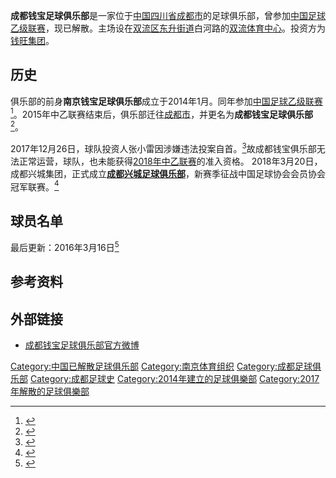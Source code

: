 {{Infobox football club 
| clubname = 成都钱宝
| image    = File:Chengdu Qianbao FC logo.png
| fullname = 成都钱宝足球俱乐部
| nickname = 
| founded  = {{Start date and age|2014|1}}
| ground   = {{CHN}}[[四川|四川]][[成都|成都]]<br />[[双流体育中心|双流体育中心]]
| capacity = 26000
| manager  = [[张伟哲|张伟哲]]
| league   = [[中国足球乙级联赛|中国足球乙级联赛]]
| season   = [[2015年中国足球乙级联赛|2015]]
| position = 第 4 名
| website  = http://www.qbaofc.cn/
| pattern_la1=|pattern_b1=_white_sleeve_seams|pattern_ra1=|pattern_sh1=|pattern_so1=|
  leftarm1=52D017|body1=52D017|rightarm1=52D017|shorts1=FFFFFF|socks1=52D017|
  pattern_la2=|pattern_b2=_greencollar|pattern_ra2=|pattern_sh2=|pattern_so2=_2 black stripes|
  leftarm2=FFFF00|body2=FFFF00|rightarm2=FFFF00|shorts2=000000|socks2=FFFF00|
}}
'''成都钱宝足球俱乐部'''是一家位于[[中华人民共和国|中国]][[四川省|四川省]][[成都市|成都市]]的足球俱乐部，曾参加[[中国足球乙级联赛|中国足球乙级联赛]]，现已解散。主场设在[[双流区|双流区]][[東升街道_(成都市)|东升街道]]白河路的[[双流体育中心|双流体育中心]]。投资方为[[钱旺集团|钱旺集团]]。

== 历史 ==
俱乐部的前身'''南京钱宝足球俱乐部'''成立于2014年1月。同年参加[[中国足球乙级联赛|中国足球乙级联赛]]<ref>{{Cite web |url=http://sports.qianlong.com/4713/2014/03/18/62@9481238.htm |title=钱宝俱乐部将携手米卢助力青奥会 打造南京形象 |access-date=2016-08-29 |archive-date=2016-03-04 |archive-url=https://web.archive.org/web/20160304044116/http://sports.qianlong.com/4713/2014/03/18/62@9481238.htm }}</ref>。2015年中乙联赛结束后，俱乐部迁往[[成都市|成都市]]，并更名为'''成都钱宝足球俱乐部'''<ref>{{Cite web |url=http://www.thecfa.cn/gsyshjd/20160113/8674.html |title=关于南京钱宝足球俱乐部有限公司工商迁移并更名的公示 |access-date=2021-12-25 |dead-url=no |archive-date=2021-12-25 |archive-url=https://web.archive.org/web/20211225060623/http://www.thecfa.cn/gsyshjd/20160113/8674.html }}</ref>。

2017年12月26日，球队投资人张小雷因涉嫌违法投案自首。<ref>{{Cite web |url=http://new.qq.com/omn/20171227/20171227A09B6I.html |title=成都足球再传噩耗！成都钱宝投资人张小雷涉庞氏骗局已自首 |access-date=2018-03-25 |archive-date=2020-09-26 |archive-url=https://web.archive.org/web/20200926123033/https://new.qq.com/omn/20171227/20171227A09B6I.html }}</ref>故成都钱宝俱乐部无法正常运营，球队{{cn|以'''成都FC'''的名称被成都市足协托管}}，也未能获得[[2018年中乙联赛|2018年中乙联赛]]的准入资格。
2018年3月20日，成都兴城集团{{cn|接手成都FC}}，正式成立'''[[成都兴城足球俱乐部|成都兴城足球俱乐部]]'''，新赛季征战中国足球协会会员协会冠军联赛。<ref>{{Cite web |url=http://www.sohu.com/a/225919629_515187 |title=新成足！成都兴城俱乐部举行成立发布会 |access-date=2018-03-25 |archive-date=2019-08-09 |archive-url=https://web.archive.org/web/20190809041138/http://www.sohu.com/a/225919629_515187 }}</ref>

== 球员名单 ==
最后更新：2016年3月16日<ref>{{Cite web |url=http://www.fa.org.cn/bulletin/clb/2016-04-12/496849.html |title=2016中乙联赛俱乐部报名表 |access-date=2016-08-29 |archive-date=2016-05-07 |archive-url=https://web.archive.org/web/20160507012801/http://www.fa.org.cn/bulletin/clb/2016-04-12/496849.html }}</ref>

{{Fs start}}
{{Fs player|no=1|pos=GK|nat=PRC|name=[[李实_(1985年出生)|李实]]}}
{{Fs player|no=2|pos=DF|nat=PRC|name=[[夏金|夏金]]}}
{{Fs player|no=3|pos=MF|nat=PRC|name=[[刘纯_(足球运动员)|刘纯]]}}
{{Fs player|no=4|pos=DF|nat=PRC|name=[[许万权|许万权]]}}
{{Fs player|no=6|pos=MF|nat=PRC|name=[[王强_(足球运动员)|王强]]}}
{{Fs player|no=7|pos=MF|nat=PRC|name=[[王庆_(足球运动员)|王庆]]}}
{{Fs player|no=8|pos=FW|nat=PRC|name=[[谭斯|谭斯]]}}
{{Fs player|no=9|pos=MF|nat=PRC|name=[[王青峰|王青峰]]}}
{{Fs player|no=10|pos=MF|nat=PRC|name=[[朱超|朱超]]}}
{{Fs player|no=11|pos=MF|nat=PRC|name=[[徐武|徐武]]}}
{{Fs player|no=15|pos=DF|nat=PRC|name=[[苏震|苏震]]}}
{{Fs player|no=16|pos=FW|nat=PRC|name=[[黄超_(足球运动员)|黄超]]}}
{{Fs player|no=17|pos=DF|nat=PRC|name=[[甘锐|甘锐]]}}
{{Fs mid}}
{{Fs player|no=18|pos=DF|nat=PRC|name=[[白帆|白帆]]}}
{{Fs player|no=19|pos=MF|nat=PRC|name=[[唐淼_(1990年11月出生)|唐淼]]}}
{{Fs player|no=20|pos=MF|nat=PRC|name=[[彭睿|彭睿]]}}
{{Fs player|no=21|pos=MF|nat=PRC|name=[[杨棕|杨棕]]}}
{{Fs player|no=22|pos=MF|nat=PRC|name=[[訾龙|訾龙]]}}
{{Fs player|no=23|pos=DF|nat=PRC|name=[[高久龙|高久龙]]}}
{{Fs player|no=25|pos=GK|nat=PRC|name=[[韩庆鹤|韩庆鹤]]}}
{{Fs player|no=26|pos=FW|nat=PRC|name=[[韦超|韦超]]}}
{{Fs player|no=27|pos=MF|nat=PRC|name=[[乐倍思|乐倍思]]}}
{{Fs player|no=28|pos=GK|nat=PRC|name=[[张威迪|张威迪]]}}
{{Fs player|no=29|pos=GK|nat=PRC|name=[[杨帆_(足球运动员)|杨帆]]}}
{{Fs player|no=33|pos=DF|nat=PRC|name=[[魏仁杰|魏仁杰]]}}
{{Fs end}}

== 参考资料 ==
{{Reflist}}

== 外部链接 ==
* [http://weibo.com/u/5806781111 成都钱宝足球俱乐部官方微博] {{Wayback|url=http://weibo.com/u/5806781111 |date=20211225060135 }}

{{2017中乙}}
{{2017年中乙分类名单成都}}

[[Category:中国已解散足球俱乐部|Category:中国已解散足球俱乐部]]
[[Category:南京体育组织|Category:南京体育组织]]
[[Category:成都足球俱乐部|Category:成都足球俱乐部]]
[[Category:成都足球史|Category:成都足球史]]
[[Category:2014年建立的足球俱樂部|Category:2014年建立的足球俱樂部]]
[[Category:2017年解散的足球俱樂部|Category:2017年解散的足球俱樂部]]